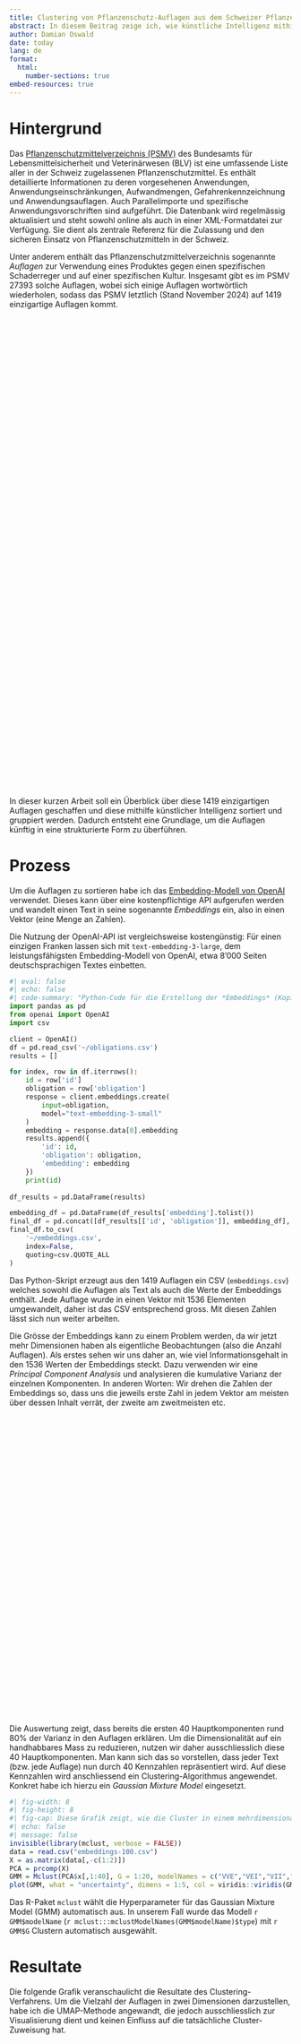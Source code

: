 ```yaml
---
title: Clustering von Pflanzenschutz-Auflagen aus dem Schweizer Pflanzenschutzmittelverzeichnis
abstract: In diesem Beitrag zeige ich, wie künstliche Intelligenz mithilfe von Embeddings und Clustering unstrukturierte Auflagen aus dem Schweizer Pflanzenschutzmittelverzeichnis in greifbare Muster verwandelt.
author: Damian Oswald
date: today
lang: de
format:
  html:
    number-sections: true
embed-resources: true
---
```


# Hintergrund

Das [Pflanzenschutzmittelverzeichnis (PSMV)](https://www.psm.admin.ch/) des Bundesamts für Lebensmittelsicherheit und Veterinärwesen (BLV) ist eine umfassende Liste aller in der Schweiz zugelassenen Pflanzenschutzmittel. Es enthält detaillierte Informationen zu deren vorgesehenen Anwendungen, Anwendungseinschränkungen, Aufwandmengen, Gefahrenkennzeichnung und Anwendungsauflagen. Auch Parallelimporte und spezifische Anwendungsvorschriften sind aufgeführt. Die Datenbank wird regelmässig aktualisiert und steht sowohl online als auch in einer XML-Formatdatei zur Verfügung. Sie dient als zentrale Referenz für die Zulassung und den sicheren Einsatz von Pflanzenschutzmitteln in der Schweiz.

Unter anderem enthält das Pflanzenschutzmittelverzeichnis sogenannte *Auflagen* zur Verwendung eines Produktes gegen einen spezifischen Schaderreger und auf einer spezifischen Kultur. Insgesamt gibt es im PSMV 27393 solche Auflagen, wobei sich einige Auflagen wortwörtlich wiederholen, sodass das PSMV letztlich (Stand November 2024) auf 1419 einzigartige Auflagen kommt.

:::{.column-page}
```{=html}
<div style="min-height:825px" id="datawrapper-vis-3kgxK"><script type="text/javascript" defer src="https://datawrapper.dwcdn.net/3kgxK/embed.js" charset="utf-8" data-target="#datawrapper-vis-3kgxK"></script><noscript><img src="https://datawrapper.dwcdn.net/3kgxK/full.png" alt="" /></noscript></div>
<br>
```
:::

In dieser kurzen Arbeit soll ein Überblick über diese 1419 einzigartigen Auflagen geschaffen und diese mithilfe künstlicher Intelligenz sortiert und gruppiert werden. Dadurch entsteht eine Grundlage, um die Auflagen künftig in eine strukturierte Form zu überführen.

# Prozess

Um die Auflagen zu sortieren habe ich das [Embedding-Modell von OpenAI](https://platform.openai.com/docs/guides/embeddings) verwendet. Dieses kann über eine kostenpflichtige API aufgerufen werden und wandelt einen Text in seine sogenannte *Embeddings* ein, also in einen Vektor (eine Menge an Zahlen).

Die Nutzung der OpenAI-API ist vergleichsweise kostengünstig: Für einen einzigen Franken lassen sich mit `text-embedding-3-large`, dem leistungsfähigsten Embedding-Modell von OpenAI, etwa 8'000 Seiten deutschsprachigen Textes einbetten.

```python
#| eval: false
#| echo: false
#| code-summary: "Python-Code für die Erstellung der *Embeddings* (Kopie von `embeddings.py`)"
import pandas as pd
from openai import OpenAI
import csv

client = OpenAI()
df = pd.read_csv('~/obligations.csv')
results = []

for index, row in df.iterrows():
    id = row['id']
    obligation = row['obligation']
    response = client.embeddings.create(
        input=obligation,
        model="text-embedding-3-small"
    )
    embedding = response.data[0].embedding
    results.append({
        'id': id,
        'obligation': obligation,
        'embedding': embedding
    })
    print(id)
    
df_results = pd.DataFrame(results)

embedding_df = pd.DataFrame(df_results['embedding'].tolist())
final_df = pd.concat([df_results[['id', 'obligation']], embedding_df], axis=1)
final_df.to_csv(
    '~/embeddings.csv',
    index=False,
    quoting=csv.QUOTE_ALL
)
```

Das Python-Skript erzeugt aus den 1419 Auflagen ein CSV (`embeddings.csv`) welches sowohl die Auflagen als Text als auch die Werte der Embeddings enthält. Jede Auflage wurde in einen Vektor mit 1536 Elementen umgewandelt, daher ist das CSV entsprechend gross. Mit diesen Zahlen lässt sich nun weiter arbeiten.

Die Grösse der Embeddings kann zu einem Problem werden, da wir jetzt mehr Dimensionen haben als eigentliche Beobachtungen (also die Anzahl Auflagen). Als erstes sehen wir uns daher an, wie viel Informationsgehalt in den 1536 Werten der Embeddings steckt. Dazu verwenden wir eine *Principal Component Analysis* und analysieren die kumulative Varianz der einzelnen Komponenten. In anderen Worten: Wir drehen die Zahlen der Embeddings so, dass uns die jeweils erste Zahl in jedem Vektor am meisten über dessen Inhalt verrät, der zweite am zweitmeisten etc.

```{=html}
<div style="min-height:520px" id="datawrapper-vis-gEBsq"><script type="text/javascript" defer src="https://datawrapper.dwcdn.net/gEBsq/embed.js" charset="utf-8" data-target="#datawrapper-vis-gEBsq"></script><noscript><img src="https://datawrapper.dwcdn.net/gEBsq/full.png" alt="" /></noscript></div>
<br>
```

Die Auswertung zeigt, dass bereits die ersten 40 Hauptkomponenten rund 80% der Varianz in den Auflagen erklären. Um die Dimensionalität auf ein handhabbares Mass zu reduzieren, nutzen wir daher ausschliesslich diese 40 Hauptkomponenten. Man kann sich das so vorstellen, dass jeder Text (bzw. jede Auflage) nun durch 40 Kennzahlen repräsentiert wird. Auf diese Kennzahlen wird anschliessend ein Clustering-Algorithmus angewendet. Konkret habe ich hierzu ein *Gaussian Mixture Model* eingesetzt.

```r
#| fig-width: 8
#| fig-height: 8
#| fig-cap: Diese Grafik zeigt, wie die Cluster in einem mehrdimensionalen Raum identifiziert werden. Jeder Cluster wird als multivariate Gauss-Verteilung modelliert, die über ein bestimmtes Zentrum und eine eigene Varianz verfügt. Diese Eigenschaften werden durch Ellipsen visualisiert.
#| echo: false
#| message: false
invisible(library(mclust, verbose = FALSE))
data = read.csv("embeddings-100.csv")
X = as.matrix(data[,-c(1:2)])
PCA = prcomp(X)
GMM = Mclust(PCA$x[,1:40], G = 1:20, modelNames = c("VVE","VEI","VII","VVI","VVV"))
plot(GMM, what = "uncertainty", dimens = 1:5, col = viridis::viridis(GMM$G))
```

Das R-Paket `mclust` wählt die Hyperparameter für das Gaussian Mixture Model (GMM) automatisch aus. In unserem Fall wurde das Modell ``r GMM$modelName`` (`r mclust:::mclustModelNames(GMM$modelName)$type`) mit `r GMM$G` Clustern automatisch ausgewählt.

# Resultate

Die folgende Grafik veranschaulicht die Resultate des Clustering-Verfahrens. Um die Vielzahl der Auflagen in zwei Dimensionen darzustellen, habe ich die UMAP-Methode angewandt, die jedoch ausschliesslich zur Visualisierung dient und keinen Einfluss auf die tatsächliche Cluster-Zuweisung hat.

```{=html}
<div style="min-height:827px" id="datawrapper-vis-tR61B"><script type="text/javascript" defer src="https://datawrapper.dwcdn.net/tR61B/embed.js" charset="utf-8" data-target="#datawrapper-vis-tR61B"></script><noscript><img src="https://datawrapper.dwcdn.net/tR61B/full.png" alt="" /></noscript></div>
<br>
```

Betrachtet man die resultierenden Cluster, zeigt sich, dass semantisch ähnliche Auflagen in der Regel gemeinsam gruppiert wurden, und selbst thematisch ähnliche Cluster liegen meist nahe beieinander.

Ausgehend von dieser Darstellung lassen sich die Cluster nun einzeln betrachten und benennen. So umfasst etwa Cluster A empfohlene Aufwandmengen und Referenzbrühevolumina für den Einsatz von Pflanzenschutzmitteln in spezifischen BBCH-Stadien verschiedener Kulturen, während Cluster C Themen rund um die Bienengefährlichkeit von Produkten beinhaltet.

# Schlussfolgerung

Die vorliegende Analyse verdeutlicht, dass das Schweizer Pflanzenschutzmittelverzeichnis über eine sehr hohe Anzahl an Auflagen verfügt, deren Inhalte sich häufig semantisch überschneiden und sich somit prinzipiell auf einfachere, strukturierte Parameter herunterbrechen lassen. Generell wäre es vermutlich ratsam, die Komplexität und die Fülle dieser Auflagen zu reduzieren.

Durch den Einsatz von Künstlicher Intelligenz, speziell in Kombination mit Embeddings und Clustering-Verfahren, lassen sich selbst Tausende Seiten an unstrukturiertem Text effizient verarbeiten. Die vorgestellten Methoden können dabei helfen, komplexe Textbestände zu strukturieren, Muster inhaltlicher Ähnlichkeiten aufzudecken und diese systematisch zu kategorisieren. Visualisierungen unterstützen uns dabei beim erkennen von Mustern und auch beim Behalten der Kontrolle darüber, was die K.I. macht.

Nicht zuletzt soll diese Arbeit verdeutlichen, dass die umfangreichen unstrukturierten Textmengen im BLW genauso als wertvolle Datenressourcen betrachtet werden können wie die Tabellen in AGIS oder HODUFLU. Künstliche Intelligenz bietet dabei völlig neue Möglichkeiten, um mit diesen Datenressourcen zu arbeiten.
